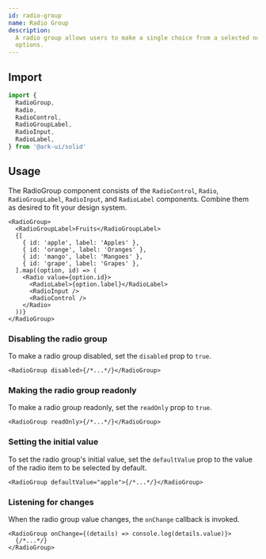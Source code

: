 ```yaml
---
id: radio-group
name: Radio Group
description:
  A radio group allows users to make a single choice from a selected number of
  options.
---
```


## Import

```ts
import {
  RadioGroup,
  Radio,
  RadioControl,
  RadioGroupLabel,
  RadioInput,
  RadioLabel,
} from '@ark-ui/solid'
```

## Usage

The RadioGroup component consists of the `RadioControl`, `Radio`,
`RadioGroupLabel`, `RadioInput`, and `RadioLabel` components. Combine them as
desired to fit your design system.

```tsx
<RadioGroup>
  <RadioGroupLabel>Fruits</RadioGroupLabel>
  {[
    { id: 'apple', label: 'Apples' },
    { id: 'orange', label: 'Oranges' },
    { id: 'mango', label: 'Mangoes' },
    { id: 'grape', label: 'Grapes' },
  ].map((option, id) => (
    <Radio value={option.id}>
      <RadioLabel>{option.label}</RadioLabel>
      <RadioInput />
      <RadioControl />
    </Radio>
  ))}
</RadioGroup>
```

### Disabling the radio group

To make a radio group disabled, set the `disabled` prop to `true`.

```tsx
<RadioGroup disabled>{/*...*/}</RadioGroup>
```

### Making the radio group readonly

To make a radio group readonly, set the `readOnly` prop to `true`.

```tsx
<RadioGroup readOnly>{/*...*/}</RadioGroup>
```

### Setting the initial value

To set the radio group's initial value, set the `defaultValue` prop to the value
of the radio item to be selected by default.

```tsx
<RadioGroup defaultValue="apple">{/*...*/}</RadioGroup>
```

### Listening for changes

When the radio group value changes, the `onChange` callback is invoked.

```tsx
<RadioGroup onChange={(details) => console.log(details.value)}>
  {/*...*/}
</RadioGroup>
```
